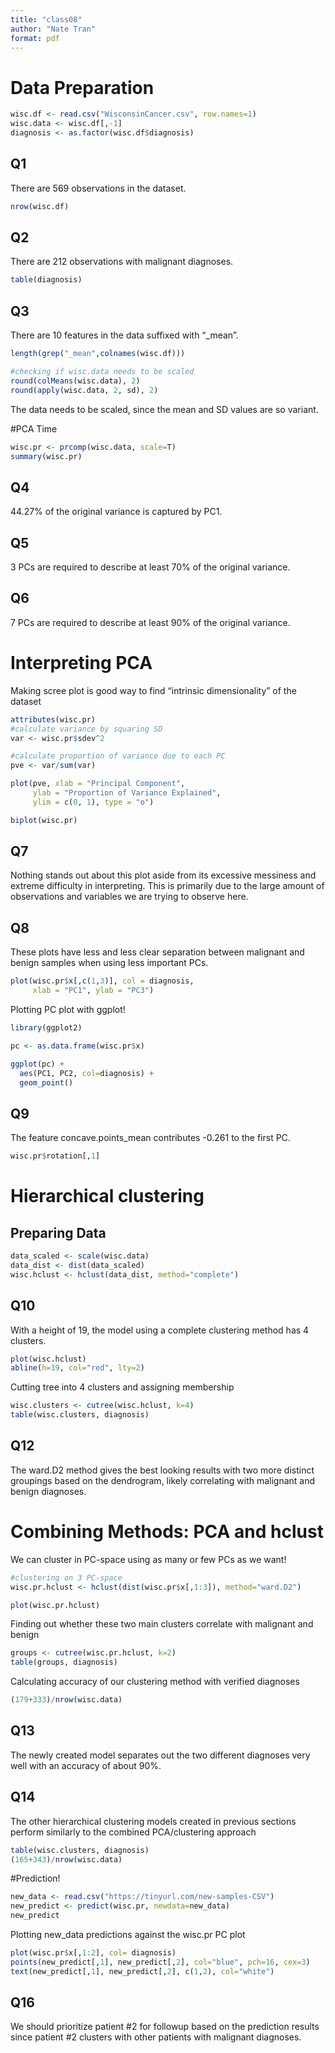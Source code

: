 ```yaml
---
title: "class08"
author: "Nate Tran"
format: pdf
---
```


# Data Preparation

```r
wisc.df <- read.csv("WisconsinCancer.csv", row.names=1)
wisc.data <- wisc.df[,-1]
diagnosis <- as.factor(wisc.df$diagnosis)
```

## Q1
There are 569 observations in the dataset.
```r
nrow(wisc.df)
```

## Q2
There are 212 observations with malignant diagnoses.
```r
table(diagnosis)
```

## Q3
There are 10 features in the data suffixed with "_mean".
```r
length(grep("_mean",colnames(wisc.df)))
```

```r
#checking if wisc.data needs to be scaled
round(colMeans(wisc.data), 2)
round(apply(wisc.data, 2, sd), 2)
```

The data needs to be scaled, since the mean and SD values are so variant.

#PCA Time

```r
wisc.pr <- prcomp(wisc.data, scale=T)
summary(wisc.pr)
```

## Q4
44.27% of the original variance is captured by PC1.

## Q5
3 PCs are required to describe at least 70% of the original variance.

## Q6
7 PCs are required to describe at least 90% of the original variance.

# Interpreting PCA

Making scree plot is good way to find "intrinsic dimensionality" of the dataset

```r
attributes(wisc.pr)
#calculate variance by squaring SD
var <- wisc.pr$sdev^2

#calculate proportion of variance due to each PC
pve <- var/sum(var)

plot(pve, xlab = "Principal Component", 
     ylab = "Proportion of Variance Explained", 
     ylim = c(0, 1), type = "o")
```


```r
biplot(wisc.pr)
```

## Q7
Nothing stands out about this plot aside from its excessive messiness and extreme difficulty in interpreting. This is primarily due to the large amount of observations and variables we are trying to observe here.

## Q8
These plots have less and less clear separation between malignant and benign samples when using less important PCs.

```r
plot(wisc.pr$x[,c(1,3)], col = diagnosis, 
     xlab = "PC1", ylab = "PC3")
```


Plotting PC plot with ggplot!
```r
library(ggplot2)

pc <- as.data.frame(wisc.pr$x)

ggplot(pc) +
  aes(PC1, PC2, col=diagnosis) +
  geom_point()
```

## Q9
The feature concave.points_mean contributes -0.261 to the first PC.
```r
wisc.pr$rotation[,1]
```

# Hierarchical clustering

## Preparing Data

```r
data_scaled <- scale(wisc.data)
data_dist <- dist(data_scaled)
wisc.hclust <- hclust(data_dist, method="complete")
```

## Q10
With a height of 19, the model using a complete clustering method has 4 clusters.
```r
plot(wisc.hclust)
abline(h=19, col="red", lty=2)
```

Cutting tree into 4 clusters and assigning membership
```r
wisc.clusters <- cutree(wisc.hclust, k=4)
table(wisc.clusters, diagnosis)
```

## Q12
The ward.D2 method gives the best looking results with two more distinct groupings based on the dendrogram, likely correlating with malignant and benign diagnoses.

# Combining Methods: PCA and hclust
We can cluster in PC-space using as many or few PCs as we want!

```r
#clustering on 3 PC-space
wisc.pr.hclust <- hclust(dist(wisc.pr$x[,1:3]), method="ward.D2")

plot(wisc.pr.hclust)
```

Finding out whether these two main clusters correlate with malignant and benign

```r
groups <- cutree(wisc.pr.hclust, k=2)
table(groups, diagnosis)
```
Calculating accuracy of our clustering method with verified diagnoses

```r
(179+333)/nrow(wisc.data)
```


## Q13
The newly created model separates out the two different diagnoses very well with an accuracy of about 90%.

## Q14
The other hierarchical clustering models created in previous sections perform similarly to the combined PCA/clustering approach
```r
table(wisc.clusters, diagnosis)
(165+343)/nrow(wisc.data)
```

#Prediction!

```r
new_data <- read.csv("https://tinyurl.com/new-samples-CSV")
new_predict <- predict(wisc.pr, newdata=new_data)
new_predict
```

Plotting new_data predictions against the wisc.pr PC plot
```r
plot(wisc.pr$x[,1:2], col= diagnosis)
points(new_predict[,1], new_predict[,2], col="blue", pch=16, cex=3)
text(new_predict[,1], new_predict[,2], c(1,2), col="white")
```


## Q16
We should prioritize patient #2 for followup based on the prediction results since patient #2 clusters with other patients with malignant diagnoses.
